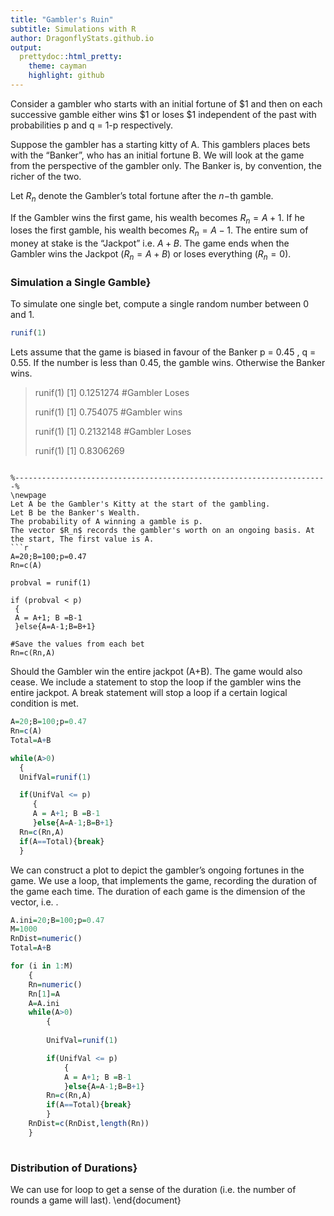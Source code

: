 ```yaml
---
title: "Gambler's Ruin"
subtitle: Simulations with R
author: DragonflyStats.github.io
output:
  prettydoc::html_pretty:
    theme: cayman
    highlight: github
---
```



\section{Gambler's Ruin}

Consider a gambler who starts with an initial fortune of \$1 and then on each successive gamble
either wins \$1 or loses \$1 independent of the past with probabilities p and q = 1-p respectively.

Suppose the gambler has a starting kitty of A.
This gamblers places bets with the “Banker”, who has an initial fortune B. We will look at the game from the perspective of the gambler only.
The Banker is, by convention, the richer of the two.

\begin{itemize}
\item Probability of successful gamble for gambler : p
\item Probability of unsuccessful gamble for gambler : q 	(where q =  1 - p )
\item Ratio of success probability to failure success:	$s = p / q$
\item Conventionally the game is biased in favour of the Banker (i.e. $q>p$ and $s<1$)
\end{itemize}

Let $R_n$ denote the Gambler’s total fortune after the $n-$th gamble.

If the Gambler wins the first game, his wealth becomes $R_n =A+1$.
If he loses the first gamble, his wealth becomes $R_n = A-1$.
The entire sum of money at stake is the “Jackpot” i.e.   $A+B$.
The game ends when the Gambler wins the Jackpot ($R_n = A+B$) or loses everything ($R_n = 0$).


### Simulation a Single Gamble}


To simulate one single bet, compute a single random number between 0 and 1.
```r

runif(1)
```


Lets assume that the game is biased in favour of the Banker
p = 0.45 , q = 0.55.
If the number is less than 0.45, the gamble wins. Otherwise the Banker wins.


> runif(1)
[1] 0.1251274
>#Gambler Loses
>
> runif(1)
[1] 0.754075
>#Gambler wins
>
> runif(1)
[1] 0.2132148
>#Gambler Loses
>
> runif(1)
[1] 0.8306269
```

%----------------------------------------------------------------------%
\newpage
Let A be the Gambler's Kitty at the start of the gambling.
Let B be the Banker's Wealth.
The probability of A winning a gamble is p.
The vector $R_n$ records the gambler's worth on an ongoing basis. At the start, The first value is A.
```r


A=20;B=100;p=0.47
Rn=c(A)

probval = runif(1)

if (probval < p)
 {
 A = A+1; B =B-1
 }else{A=A-1;B=B+1}

#Save the values from each bet
Rn=c(Rn,A)
```

\newpage
Should the Gambler win the entire jackpot (A+B). The game would also cease. We include a \textbf{\texttt{break}} statement to stop the loop if the gambler wins the entire jackpot. A break statement will stop a loop if a certain logical condition is met.

```r

A=20;B=100;p=0.47
Rn=c(A)
Total=A+B

while(A>0)
  {
  UnifVal=runif(1)

  if(UnifVal <= p)
     {
     A = A+1; B =B-1
     }else{A=A-1;B=B+1}
  Rn=c(Rn,A)
  if(A==Total){break}
  }
```

We can construct a plot to depict the gambler's ongoing fortunes in the game. We use a \texttt{for} loop, that implements the game, recording the duration of the game each time. The duration of each game is the dimension of the \texttt{Rn} vector, i.e. \texttt{length(Rn)}.


```r

A.ini=20;B=100;p=0.47
M=1000
RnDist=numeric()
Total=A+B

for (i in 1:M)
    {
    Rn=numeric()
    Rn[1]=A
    A=A.ini
    while(A>0)
        {
       
        UnifVal=runif(1)

        if(UnifVal <= p)
            {
            A = A+1; B =B-1
            }else{A=A-1;B=B+1}
        Rn=c(Rn,A)
        if(A==Total){break}
        }
    RnDist=c(RnDist,length(Rn))
    }
    

```

### Distribution of Durations}
We can use for loop to get a sense of the duration (i.e. the number of rounds a game will last).
\newpage
\end{document}

